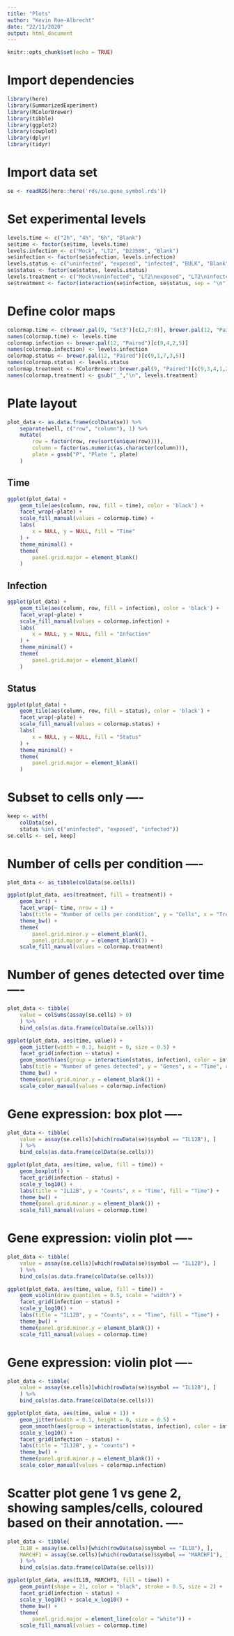 ```yaml
---
title: "Plots"
author: "Kevin Rue-Albrecht"
date: "22/11/2020"
output: html_document
---
```


```r
knitr::opts_chunk$set(echo = TRUE)
```

# Import dependencies

```r
library(here)
library(SummarizedExperiment)
library(RColorBrewer)
library(tibble)
library(ggplot2)
library(cowplot)
library(dplyr)
library(tidyr)
```

# Import data set

```r
se <- readRDS(here::here('rds/se.gene_symbol.rds'))
```

# Set experimental levels

```r
levels.time <- c("2h", "4h", "6h", "Blank")
se$time <- factor(se$time, levels.time)
levels.infection <- c("Mock", "LT2", "D23580", "Blank")
se$infection <- factor(se$infection, levels.infection)
levels.status <- c("uninfected", "exposed", "infected", "BULK", "Blank")
se$status <- factor(se$status, levels.status)
levels.treatment <- c("Mock\nuninfected", "LT2\nexposed", "LT2\ninfected", "D23580\nexposed",  "D23580\ninfected", "Mock\nBULK", "LT2\nBULK", "D23580\nBULK",  "Blank\nBlank")
se$treatment <- factor(interaction(se$infection, se$status, sep = "\n"), levels.treatment)
```

# Define color maps

```r
colormap.time <- c(brewer.pal(9, "Set3")[c(2,7:8)], brewer.pal(12, "Paired")[5])
names(colormap.time) <- levels.time
colormap.infection <- brewer.pal(12, "Paired")[c(9,4,2,5)]
names(colormap.infection) <- levels.infection
colormap.status <- brewer.pal(12, "Paired")[c(9,1,7,3,5)]
names(colormap.status) <- levels.status
colormap.treatment <- RColorBrewer::brewer.pal(9, "Paired")[c(9,3,4,1,2,9,4,2,5)]
names(colormap.treatment) <- gsub("_","\n", levels.treatment)
```

# Plate layout

```r
plot_data <- as.data.frame(colData(se)) %>%
    separate(well, c("row", "column"), 1) %>% 
    mutate(
        row = factor(row, rev(sort(unique(row)))),
        column = factor(as.numeric(as.character(column))),
        plate = gsub("P", "Plate ", plate)
    )
```

## Time

```r
ggplot(plot_data) +
    geom_tile(aes(column, row, fill = time), color = 'black') +
    facet_wrap(~plate) +
    scale_fill_manual(values = colormap.time) +
    labs(
        x = NULL, y = NULL, fill = "Time"
    ) +
    theme_minimal() +
    theme(
        panel.grid.major = element_blank()
    )
```

## Infection

```r
ggplot(plot_data) +
    geom_tile(aes(column, row, fill = infection), color = 'black') +
    facet_wrap(~plate) +
    scale_fill_manual(values = colormap.infection) +
    labs(
        x = NULL, y = NULL, fill = "Infection"
    ) +
    theme_minimal() +
    theme(
        panel.grid.major = element_blank()
    )
```

## Status

```r
ggplot(plot_data) +
    geom_tile(aes(column, row, fill = status), color = 'black') +
    facet_wrap(~plate) +
    scale_fill_manual(values = colormap.status) +
    labs(
        x = NULL, y = NULL, fill = "Status"
    ) +
    theme_minimal() +
    theme(
        panel.grid.major = element_blank()
    )
```

# Subset to cells only ----

```r
keep <- with(
    colData(se),
    status %in% c("uninfected", "exposed", "infected"))
se.cells <- se[, keep]
```

# Number of cells per condition ----

```r
plot_data <- as_tibble(colData(se.cells))
```

```r
ggplot(plot_data, aes(treatment, fill = treatment)) +
    geom_bar() +
    facet_wrap(~ time, nrow = 1) +
    labs(title = "Number of cells per condition", y = "Cells", x = "Treatment", fill = "Treatment") +
    theme_bw() +
    theme(
        panel.grid.minor.y = element_blank(),
        panel.grid.major.y = element_blank()) +
    scale_fill_manual(values = colormap.treatment)
```


# Number of genes detected over time ----

```r
plot_data <- tibble(
    value = colSums(assay(se.cells) > 0)
    ) %>%
    bind_cols(as.data.frame(colData(se.cells)))
```

```r
ggplot(plot_data, aes(time, value)) +
    geom_jitter(width = 0.1, height = 0, size = 0.5) +
    facet_grid(infection ~ status) +
    geom_smooth(aes(group = interaction(status, infection), color = infection, linetype = status)) +
    labs(title = "Number of genes detected", y = "Genes", x = "Time", color = "Infection", linetype = "Status") +
    theme_bw() +
    theme(panel.grid.minor.y = element_blank()) +
    scale_color_manual(values = colormap.infection)
```

# Gene expression: box plot ----

```r
plot_data <- tibble(
    value = assay(se.cells)[which(rowData(se)$symbol == "IL12B"), ]
    ) %>%
    bind_cols(as.data.frame(colData(se.cells)))
```

```r
ggplot(plot_data, aes(time, value, fill = time)) +
    geom_boxplot() +
    facet_grid(infection ~ status) +
    scale_y_log10() +
    labs(title = "IL12B", y = "Counts", x = "Time", fill = "Time") +
    theme_bw() +
    theme(panel.grid.minor.y = element_blank()) +
    scale_fill_manual(values = colormap.time)
```

# Gene expression: violin plot ----

```r
plot_data <- tibble(
    value = assay(se.cells)[which(rowData(se)$symbol == "IL12B"), ]
    ) %>%
    bind_cols(as.data.frame(colData(se.cells)))
```

```r
ggplot(plot_data, aes(time, value, fill = time)) +
    geom_violin(draw_quantiles = 0.5, scale = "width") +
    facet_grid(infection ~ status) +
    scale_y_log10() +
    labs(title = "IL12B", y = "Counts", x = "Time", fill = "Time") +
    theme_bw() +
    theme(panel.grid.minor.y = element_blank()) +
    scale_fill_manual(values = colormap.time)
```

# Gene expression: violin plot ----

```r
plot_data <- tibble(
    value = assay(se.cells)[which(rowData(se)$symbol == "IL12B"), ]
    ) %>%
    bind_cols(as.data.frame(colData(se.cells)))
```

```r
ggplot(plot_data, aes(time, value + 1)) +
    geom_jitter(width = 0.1, height = 0, size = 0.5) +
    geom_smooth(aes(group = interaction(status, infection), color = infection)) +
    scale_y_log10() +
    facet_grid(infection ~ status) +
    labs(title = "IL12B", y = "counts") +
    theme_bw() +
    theme(panel.grid.minor.y = element_blank()) +
    scale_color_manual(values = colormap.infection)
```

# Scatter plot gene 1 vs gene 2, showing samples/cells, coloured based on their annotation. ----

```r
plot_data <- tibble(
    IL1B = assay(se.cells)[which(rowData(se)$symbol == "IL1B"), ],
    MARCHF1 = assay(se.cells)[which(rowData(se)$symbol == "MARCHF1"), ]
    ) %>%
    bind_cols(as.data.frame(colData(se.cells)))
```

```r
ggplot(plot_data, aes(IL1B, MARCHF1, fill = time)) +
    geom_point(shape = 21, color = "black", stroke = 0.5, size = 2) +
    facet_grid(infection ~ status) +
    scale_y_log10() + scale_x_log10() +
    theme_bw() +
    theme(
        panel.grid.major = element_line(color = "white")) +
    scale_fill_manual(values = colormap.time)
```

